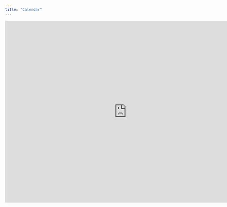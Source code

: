 ```yaml
---
title: "Calendar"
---
```


<iframe src="https://calendar.google.com/calendar/embed?height=600&wkst=1&bgcolor=%23ffffff&ctz=America%2FLos_Angeles&src=c2Rzdy51Y3NiQGdtYWlsLmNvbQ&src=YWRkcmVzc2Jvb2sjY29udGFjdHNAZ3JvdXAudi5jYWxlbmRhci5nb29nbGUuY29t&src=ZW4udXNhI2hvbGlkYXlAZ3JvdXAudi5jYWxlbmRhci5nb29nbGUuY29t&color=%23039BE5&color=%2333B679&color=%230B8043" style="border-width:0" width="800" height="600" frameborder="0" scrolling="no"></iframe>